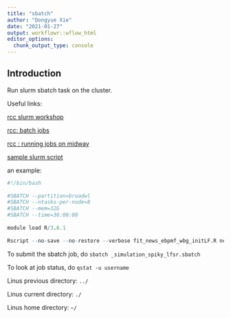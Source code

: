 ```yaml
---
title: "sbatch"
author: "Dongyue Xie"
date: "2021-01-27"
output: workflowr::wflow_html
editor_options:
  chunk_output_type: console
---
```


## Introduction

Run slurm sbatch task on the cluster.

Useful links:

[rcc slurm workshop](https://github.com/rcc-uchicago/SLURM_WORKSHOP)

[rcc: batch jobs](https://rcc.uchicago.edu/docs/using-midway/index.html#batch-jobs)

[rcc : running jobs on midway](https://rcc.uchicago.edu/docs/running-jobs/index.html)

[sample slurm script](https://help.rc.ufl.edu/doc/Sample_SLURM_Scripts)

an example:


```r
#!/bin/bash
​
#SBATCH --partition=broadwl
#SBATCH --ntasks-per-node=8
#SBATCH --mem=32G
#SBATCH --time=36:00:00
​
module load R/3.6.1
​
Rscript --no-save --no-restore --verbose fit_news_ebpmf_wbg_initLF.R news 20 5000 500 > ../output/News/v0.4.5/fit_news_ebpmf_wbg_K20_maxiter_5000.Rout 2>&1
```



To submit the sbatch job, do `sbatch _simulation_spiky_lfsr.sbatch`

To look at job status, do `qstat -u username`

Linus previous directory: `../`

Linus current directory: `./`

Linus home directory: `~/`


